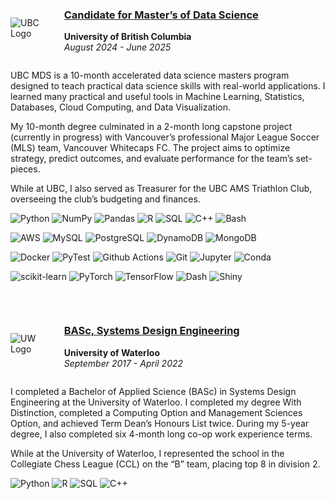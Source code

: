 ::: {.cell .hover-box}
:::{.row style="display: flex; justify-content: center; align-items: center;"}
:::{.column width=10%}
<img alt="UBC Logo" src="../img/ubc-logo.jpg" style="max-width: 100%; height: auto;">
:::

:::{.column width=1%}
<!-- empty column to create gap -->
:::

:::{.column width=80%}
### [Candidate for Master's of Data Science](https://masterdatascience.ubc.ca/)
**University of British Columbia** \
_August 2024 - June 2025_
:::
:::

UBC MDS is a 10-month accelerated data science masters program designed to teach practical data science skills with real-world applications. I learned many practical and useful tools in Machine Learning, Statistics, Databases, Cloud Computing, and Data Visualization.

My 10-month degree culminated in a 2-month long capstone project (currently in progress) with Vancouver's professional Major League Soccer (MLS) team, Vancouver Whitecaps FC. The project aims to optimize strategy, predict outcomes, and evaluate performance for the team's set-pieces.

While at UBC, I also served as Treasurer for the UBC AMS Triathlon Club, overseeing the club's budgeting and finances.

![Python](https://img.shields.io/badge/Python-FFD43B?style=for-the-badge&logo=python&logoColor=blue)
![NumPy](https://img.shields.io/badge/Numpy-777BB4?style=for-the-badge&logo=numpy&logoColor=white)
![Pandas](https://img.shields.io/badge/Pandas-2C2D72?style=for-the-badge&logo=pandas&logoColor=white)
![R](https://img.shields.io/badge/R-276DC3?style=for-the-badge&logo=r&logoColor=white)
![SQL](https://img.shields.io/badge/SQL-black?style=for-the-badge&)
![C++](https://img.shields.io/badge/C%2B%2B-00599C?style=for-the-badge&logo=c%2B%2B&logoColor=white)
![Bash](https://img.shields.io/badge/Bash-4EAA25?style=for-the-badge&logo=gnubash&logoColor=white)

![AWS](https://img.shields.io/badge/AWS-FF9900?style=for-the-badge&logo=amazonwebservices&logoColor=white)
![MySQL](https://img.shields.io/badge/MySQL-005C84?style=for-the-badge&logo=mysql&logoColor=white)
![PostgreSQL](https://img.shields.io/badge/PostgreSQL-316192?style=for-the-badge&logo=postgresql&logoColor=white)
![DynamoDB](https://img.shields.io/badge/Amazon%20DynamoDB-4053D6?style=for-the-badge&logo=Amazon%20DynamoDB&logoColor=white)
![MongoDB](https://img.shields.io/badge/MongoDB-4EA94B?style=for-the-badge&logo=mongodb&logoColor=white)

![Docker](https://img.shields.io/badge/Docker-2CA5E0?style=for-the-badge&logo=docker&logoColor=white)
![PyTest](https://img.shields.io/badge/PyTest-F2F4F9?style=for-the-badge&logo=Pytest&logoColor=black)
![Github Actions](https://img.shields.io/badge/Github%20Actions-282a2e?style=for-the-badge&logo=githubactions&logoColor=367cfe)
![Git](https://img.shields.io/badge/GIT-E44C30?style=for-the-badge&logo=git&logoColor=white)
![Jupyter](https://img.shields.io/badge/Jupyter-F37626.svg?&style=for-the-badge&logo=Jupyter&logoColor=white)
![Conda](https://img.shields.io/badge/conda-342B029.svg?&style=for-the-badge&logo=anaconda&logoColor=white)

![scikit-learn](https://img.shields.io/badge/scikit_learn-F7931E?style=for-the-badge&logo=scikit-learn&logoColor=white)
![PyTorch](https://img.shields.io/badge/PyTorch-EE4C2C?style=for-the-badge&logo=pytorch&logoColor=white)
![TensorFlow](https://img.shields.io/badge/TensorFlow-FF6F00?style=for-the-badge&logo=tensorflow&logoColor=white)
![Dash](https://img.shields.io/badge/Plotly_Dash-F2F4F9?style=for-the-badge&logo=plotly&logoColor=black)
![Shiny](https://img.shields.io/badge/Shiny-276DC3?style=for-the-badge&logo=shiny&logoColor=white)
:::

&nbsp;

::: {.cell .hover-box}
:::{.row style="display: flex; justify-content: center; align-items: center;"}
:::{.column width=10%}
<img alt="UW Logo" src="../img/UW-logo.jpg" style="max-width: 100%; height: auto;">
:::

:::{.column width=1%}
<!-- empty column to create gap -->
:::

:::{.column width=80%}
### [BASc, Systems Design Engineering](https://uwaterloo.ca/systems-design-engineering/)
**University of Waterloo** \
_September 2017 - April 2022_
:::
:::

I completed a Bachelor of Applied Science (BASc) in Systems Design Engineering at the University of Waterloo. I completed my degree With Distinction, completed a Computing Option and Management Sciences Option, and achieved Term Dean's Honours List twice. During my 5-year degree, I also completed six 4-month long co-op work experience terms.

While at the University of Waterloo, I represented the school in the Collegiate Chess League (CCL) on the "B" team, placing top 8 in division 2.

![Python](https://img.shields.io/badge/Python-FFD43B?style=for-the-badge&logo=python&logoColor=blue)
![R](https://img.shields.io/badge/R-276DC3?style=for-the-badge&logo=r&logoColor=white)
![SQL](https://img.shields.io/badge/SQL-black?style=for-the-badge&)
![C++](https://img.shields.io/badge/C%2B%2B-00599C?style=for-the-badge&logo=c%2B%2B&logoColor=white)
:::